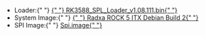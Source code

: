 
<ul>
  <li style={{ display: `${props.loader ? "block" : "none"}` }}>
    Loader:{" "}
    <a href="https://dl.radxa.com/rock5/sw/images/loader/rock-5b/rk3588_spl_loader_v1.08.111.bin">
      {" "}
      RK3588_SPL_Loader_v1.08.111.bin{" "}
    </a>
  </li>
  <li style={{ display: `${props.system_img ? "block" : "none"}` }}>
    System Image:{" "}
    <a href="https://github.com/radxa-build/rock-5-itx/releases/download/test-build-2/rock-5-itx_debian_bullseye-test_kde_test-build-2.img.xz">
      {" "}
      Radxa ROCK 5 ITX Debian Build 2{" "}
    </a>
  </li>
  <li style={{ display: `${props.spi_img ? "block" : "none"}` }}>
    SPI Image:{" "}
    <a
      href="https://dl.radxa.com/rock5/5itx/images/spi_image.img"
      alt="spi image"
    >
      Spi.image{" "}
    </a>
  </li>
</ul>
